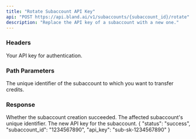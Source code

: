 ```yaml
---
title: "Rotate Subaccount API Key"
api: "POST https://api.bland.ai/v1/subaccounts/{subaccount_id}/rotate"
description: "Replace the API key of a subaccount with a new one."
---
```


### Headers

<ParamField header="authorization" type="string" required>
  Your API key for authentication.
</ParamField>

### Path Parameters

<ParamField path="subaccount_id" type="string" required>
    The unique identifier of the subaccount to which you want to transfer credits.
</ParamField>

### Response
<ResponseField name="status" type="string">
    Whether the subaccount creation succeeded.
</ResponseField>

<ResponseField name="subaccount_id" type="string">
    The affected subaccount's unique identifier.
</ResponseField>

<ResponseField name="api_key" type="string">
    The new API key for the subaccount.
</ResponseField>

<ResponseExample>
{
    "status": "success",
    "subaccount_id": "1234567890",
    "api_key": "sub-sk-1234567890"
}
</ResponseExample>
